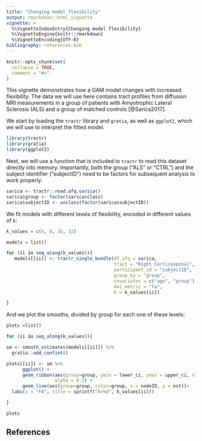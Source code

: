 ```yaml
---
title: "Changing model flexibility"
output: rmarkdown::html_vignette
vignette: >
  %\VignetteIndexEntry{Changing model flexibility}
  %\VignetteEngine{knitr::rmarkdown}
  %\VignetteEncoding{UTF-8}
bibliography: references.bib
---
```


```r
knitr::opts_chunk$set(
  collapse = TRUE,
  comment = "#>"
)
```

This vignette demonstrates how a GAM model changes with increased flexibility.
The data we will use here contains tract profiles from diffusion MRI
measurements in a group of patients with Amyotrophic Lateral Sclerosis (ALS)
and a group of matched controls [@Sarica2017].

We start by loading the `tractr` library and `gratia`, as well as `ggplot2`,
which we will use to interpret the fitted model.

```r
library(tractr)
library(gratia)
library(ggplot2)
```

Next, we will use a function that is included in `tractr` to read this dataset
directly into memory. Importantly, both the group ("ALS" or "CTRL") and the
subject identifier ("subjectID") need to be factors for subsequent analysis
to work properly.

```r
sarica <- tractr::read.afq.sarica()
sarica$group <- factor(sarica$class)
sarica$subjectID <- unclass(factor(sarica$subjectID))
```

We fit models with different levels of flexibility, encoded in different values
of `k`:

```r

k_values = c(4, 8, 16, 32)

models = list()

for (ii in seq_along(k_values)){
   models[[ii]] <- tractr_single_bundle(df_afq = sarica,
                                        tract = "Right Corticospinal",
                                        participant_id = "subjectID",
                                        group_by = "group",
                                        covariates = c("age", "group"),
                                        dwi_metric = "fa",
                                        k = k_values[ii])

}
```

And we plot the smooths, divided by group for each one of these levels:

```r

plots =list()

for (ii in seq_along(k_values)){

sm <- smooth_estimates(models[[ii]]) %>%
  gratia::add_confint()

plots[[ii]] <- sm %>%
      ggplot() +
      geom_ribbon(aes(group=group, ymin = lower_ci, ymax = upper_ci, x = nodeID),
                  alpha = 0.2) +
      geom_line(aes(group=group, color=group, x = nodeID, y = est))+
  labs(y = "FA", title = sprintf("k=%d", k_values[ii]))

}

plots
```

## References
